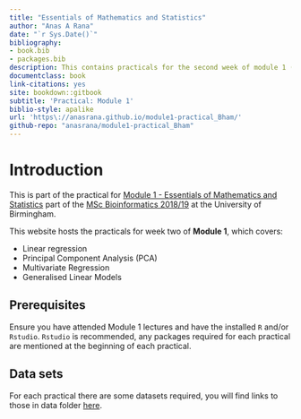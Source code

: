 ```yaml
---
title: "Essentials of Mathematics and Statistics"
author: "Anas A Rana"
date: "`r Sys.Date()`"
bibliography:
- book.bib
- packages.bib
description: This contains practicals for the second week of module 1 (_Essentials of Mathematics and Statistics_).
documentclass: book
link-citations: yes
site: bookdown::gitbook
subtitle: 'Practical: Module 1'
biblio-style: apalike
url: 'https\://anasrana.github.io/module1-practical_Bham/'
github-repo: "anasrana/module1-practical_Bham"
---
```


# Introduction

This is part of the practical for [Module 1 - Essentials of Mathematics and Statistics](https://canvas.bham.ac.uk/courses/39247/pages/essentials-of-biology-mathematics-and-statistics) part of the [MSc Bioinformatics 2018/19](https://www.birmingham.ac.uk/postgraduate/courses/taught/med/bioinformatics.aspx) at the University of Birmingham.

This website hosts the practicals for week two of **Module 1**, which covers:

- Linear regression
- Principal Component Analysis (PCA)
- Multivariate Regression
- Generalised Linear Models

## Prerequisites

Ensure you have attended Module 1 lectures and have the installed `R` and/or `Rstudio`. `Rstudio` is recommended, any packages required for each practical are mentioned at the beginning of each practical.

## Data sets

For each practical there are some datasets required, you will find links to those in data folder [here](https://github.com/anasrana/module1-practical_Bham/tree/master/data).
